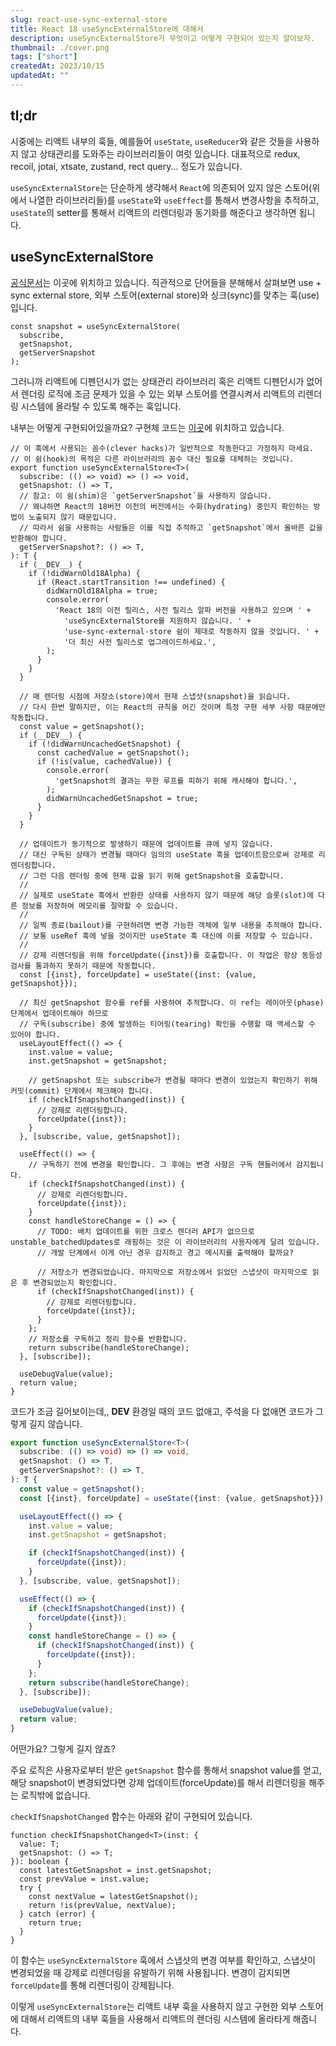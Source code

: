 ```yaml
---
slug: react-use-sync-external-store
title: React 18 useSyncExternalStore에 대해서
description: useSyncExternalStore가 무엇이고 어떻게 구현되어 있는지 알아보자.
thumbnail: ./cover.png
tags: ["short"]
createdAt: 2023/10/15
updatedAt: ""
---
```


## tl;dr

시중에는 리액트 내부의 훅들, 예를들어 `useState`, `useReducer`와 같은 것들을 사용하지 않고 상태관리를 도와주는 라이브러리들이 여럿 있습니다.
대표적으로 redux, recoil, jotai, xtsate, zustand, rect query... 정도가 있습니다.

`useSyncExternalStore`는 단순하게 생각해서 `React`에 의존되어 있지 않은 스토어(위에서 나열한 라이브러리들)를 `useState`와 `useEffect`를 통해서 변경사항을 추적하고,
`useState`의 setter를 통해서 리액트의 리렌더링과 동기화를 해준다고 생각하면 됩니다.

## useSyncExternalStore

[공식문서](https://react.dev/reference/react/useSyncExternalStore#usesyncexternalstore)는 이곳에 위치하고 있습니다.
직관적으로 단어들을 분해해서 살펴보면 use + sync external store, 외부 스토어(external store)와 싱크(sync)를 맞추는 훅(use) 입니다.

```tsx
const snapshot = useSyncExternalStore(
  subscribe,
  getSnapshot,
  getServerSnapshot
);
```

그러니까 리액트에 디펜던시가 없는 상태관리 라이브러리 혹은 리액트 디펜던시가 없어서 렌더링 로직에
조금 문제가 있을 수 있는 외부 스토어를 연결시켜서 리액트의 리렌더링 시스템에 올라탈 수 있도록 해주는 훅입니다.

내부는 어떻게 구현되어있을까요? 구현체 코드는 [이곳](https://github.com/facebook/react/blob/dddfe688206dafa5646550d351eb9a8e9c53654a/packages/use-sync-external-store/src/useSyncExternalStoreShimClient.js)에 위치하고 있습니다.

```tsx
// 이 훅에서 사용되는 꼼수(clever hacks)가 일반적으로 작동한다고 가정하지 마세요.
// 이 쉼(hook)의 목적은 다른 라이브러리의 꼼수 대신 필요를 대체하는 것입니다.
export function useSyncExternalStore<T>(
  subscribe: (() => void) => () => void,
  getSnapshot: () => T,
  // 참고: 이 쉼(shim)은 `getServerSnapshot`을 사용하지 않습니다.
  // 왜냐하면 React의 18버전 이전의 버전에서는 수화(hydrating) 중인지 확인하는 방법이 노출되지 않기 때문입니다.
  // 따라서 쉼을 사용하는 사람들은 이를 직접 추적하고 `getSnapshot`에서 올바른 값을 반환해야 합니다.
  getServerSnapshot?: () => T,
): T {
  if (__DEV__) {
    if (!didWarnOld18Alpha) {
      if (React.startTransition !== undefined) {
        didWarnOld18Alpha = true;
        console.error(
          'React 18의 이전 릴리스, 사전 릴리스 알파 버전을 사용하고 있으며 ' +
            'useSyncExternalStore를 지원하지 않습니다. ' +
            'use-sync-external-store 쉼이 제대로 작동하지 않을 것입니다. ' +
            '더 최신 사전 릴리스로 업그레이드하세요.',
        );
      }
    }
  }

  // 매 렌더링 시점에 저장소(store)에서 현재 스냅샷(snapshot)을 읽습니다.
  // 다시 한번 말하지만, 이는 React의 규칙을 어긴 것이며 특정 구현 세부 사항 때문에만 작동합니다.
  const value = getSnapshot();
  if (__DEV__) {
    if (!didWarnUncachedGetSnapshot) {
      const cachedValue = getSnapshot();
      if (!is(value, cachedValue)) {
        console.error(
          'getSnapshot의 결과는 무한 루프를 피하기 위해 캐시해야 합니다.',
        );
        didWarnUncachedGetSnapshot = true;
      }
    }
  }

  // 업데이트가 동기적으로 발생하기 때문에 업데이트를 큐에 넣지 않습니다.
  // 대신 구독된 상태가 변경될 때마다 임의의 useState 훅을 업데이트함으로써 강제로 리렌더링합니다.
  // 그런 다음 렌더링 중에 현재 값을 읽기 위해 getSnapshot을 호출합니다.
  //
  // 실제로 useState 훅에서 반환한 상태를 사용하지 않기 때문에 해당 슬롯(slot)에 다른 정보를 저장하여 메모리를 절약할 수 있습니다.
  //
  // 일찍 종료(bailout)를 구현하려면 변경 가능한 객체에 일부 내용을 추적해야 합니다.
  // 보통 useRef 훅에 넣을 것이지만 useState 훅 대신에 이를 저장할 수 있습니다.
  //
  // 강제 리렌더링을 위해 forceUpdate({inst})를 호출합니다. 이 작업은 항상 동등성 검사를 통과하지 못하기 때문에 작동합니다.
  const [{inst}, forceUpdate] = useState({inst: {value, getSnapshot}});

  // 최신 getSnapshot 함수를 ref를 사용하여 추적합니다. 이 ref는 레이아웃(phase) 단계에서 업데이트해야 하므로
  // 구독(subscribe) 중에 발생하는 티어링(tearing) 확인을 수행할 때 액세스할 수 있어야 합니다.
  useLayoutEffect(() => {
    inst.value = value;
    inst.getSnapshot = getSnapshot;

    // getSnapshot 또는 subscribe가 변경될 때마다 변경이 있었는지 확인하기 위해 커밋(commit) 단계에서 체크해야 합니다.
    if (checkIfSnapshotChanged(inst)) {
      // 강제로 리렌더링합니다.
      forceUpdate({inst});
    }
  }, [subscribe, value, getSnapshot]);

  useEffect(() => {
    // 구독하기 전에 변경을 확인합니다. 그 후에는 변경 사항은 구독 핸들러에서 감지됩니다.
    if (checkIfSnapshotChanged(inst)) {
      // 강제로 리렌더링합니다.
      forceUpdate({inst});
    }
    const handleStoreChange = () => {
      // TODO: 배치 업데이트를 위한 크로스 렌더러 API가 없으므로 unstable_batchedUpdates로 래핑하는 것은 이 라이브러리의 사용자에게 달려 있습니다.
      // 개발 단계에서 이게 아닌 경우 감지하고 경고 메시지를 출력해야 할까요?

      // 저장소가 변경되었습니다. 마지막으로 저장소에서 읽었던 스냅샷이 마지막으로 읽은 후 변경되었는지 확인합니다.
      if (checkIfSnapshotChanged(inst)) {
        // 강제로 리렌더링합니다.
        forceUpdate({inst});
      }
    };
    // 저장소를 구독하고 정리 함수를 반환합니다.
    return subscribe(handleStoreChange);
  }, [subscribe]);

  useDebugValue(value);
  return value;
}
```

코드가 조금 길어보이는데,, **DEV** 환경일 때의 코드 없애고, 주석을 다 없애면 코드가 그렇게 길지 않습니다.

```ts
export function useSyncExternalStore<T>(
  subscribe: (() => void) => () => void,
  getSnapshot: () => T,
  getServerSnapshot?: () => T,
): T {
  const value = getSnapshot();
  const [{inst}, forceUpdate] = useState({inst: {value, getSnapshot}});

  useLayoutEffect(() => {
    inst.value = value;
    inst.getSnapshot = getSnapshot;

    if (checkIfSnapshotChanged(inst)) {
      forceUpdate({inst});
    }
  }, [subscribe, value, getSnapshot]);

  useEffect(() => {
    if (checkIfSnapshotChanged(inst)) {
      forceUpdate({inst});
    }
    const handleStoreChange = () => {
      if (checkIfSnapshotChanged(inst)) {
        forceUpdate({inst});
      }
    };
    return subscribe(handleStoreChange);
  }, [subscribe]);

  useDebugValue(value);
  return value;
}
```

어떤가요? 그렇게 길지 않죠?

주요 로직은 사용자로부터 받은 `getSnapshot` 함수를 통해서 snapshot value를 얻고,
해당 snapshot이 변경되었다면 강제 업데이트(forceUpdate)를 해서 리렌더링을 해주는 로직밖에 없습니다.

`checkIfSnapshotChanged` 함수는 아래와 같이 구현되어 있습니다.

```tsx
function checkIfSnapshotChanged<T>(inst: {
  value: T;
  getSnapshot: () => T;
}): boolean {
  const latestGetSnapshot = inst.getSnapshot;
  const prevValue = inst.value;
  try {
    const nextValue = latestGetSnapshot();
    return !is(prevValue, nextValue);
  } catch (error) {
    return true;
  }
}
```

이 함수는 `useSyncExternalStore` 훅에서 스냅샷의 변경 여부를 확인하고,
스냅샷이 변경되었을 때 강제로 리렌더링을 유발하기 위해 사용됩니다.
변경이 감지되면 `forceUpdate`를 통해 리렌더링이 강제됩니다.

이렇게 `useSyncExternalStore`는 리액트 내부 훅을 사용하지 않고 구현한 외부 스토어에 대해서
리액트의 내부 훅들을 사용해서 리액트의 렌더링 시스템에 올라타게 해줍니다.
